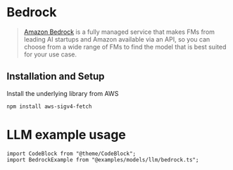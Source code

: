 # Bedrock

>[Amazon Bedrock](https://aws.amazon.com/bedrock/) is a fully managed service that makes FMs from leading AI startups and Amazon available via an API, so you can choose from a wide range of FMs to find the model that is best suited for your use case.

## Installation and Setup

Install the underlying library from AWS
```bash npm2yarn
npm install aws-sigv4-fetch
```

# LLM example usage
```
import CodeBlock from "@theme/CodeBlock";
import BedrockExample from "@examples/models/llm/bedrock.ts";
```
